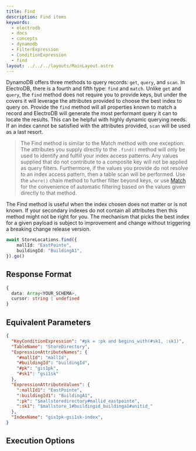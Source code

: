 ```yaml
---
title: Find
description: Find items
keywords:
  - electrodb
  - docs
  - concepts
  - dynamodb
  - FilterExpression
  - ConditionExpression
  - find
layout: ../../../layouts/MainLayout.astro
---
```


DynamoDB offers three methods to query records: `get`, `query`, and `scan`. In ElectroDB, there is a fourth and fifth type: `find` and `match`. Unlike `get` and `query`, the `find` method does not require you to provide keys, but under the covers it will leverage the attributes provided to choose the best index to query on. Provide the `find` method will all properties known to match a record and ElectroDB will generate the most performant query it can to locate the results. This can be helpful with highly dynamic querying needs. If an index cannot be satisfied with the attributes provided, `scan` will be used as a last resort.

> The Find method is similar to the Match method with one exception: The attributes you supply directly to the `.find()` method will only be used to identify and fulfill your index access patterns. Any values supplied that do not contribute to a composite key will not be applied as query filters. Furthermore, if the values you provide do not resolve to an index access pattern, then a table scan will be performed. Use the `where()` chain method to further filter beyond keys, or use [Match](/en/queries/match) for the convenience of automatic filtering based on the values given directly to that method.

The Find method is useful when the index chosen does not matter or is not known. If your secondary indexes do not contain all attributes then this method might not be right for you. The mechanism that picks the best index for a given payload is subject to improvement and change without triggering a breaking change release version.


<ExampleSetup />

```typescript
await StoreLocations.find({
    mallId: "EastPointe",
    buildingId: "BuildingA1",
}).go()
```

## Response Format
```typescript
{
  data: Array<YOUR_SCHEMA>,
  cursor: string | undefined
}
```

## Equivalent Parameters
```json
{
  "KeyConditionExpression": "#pk = :pk and begins_with(#sk1, :sk1)",
  "TableName": "StoreDirectory",
  "ExpressionAttributeNames": {
    "#mallId": "mallId",
    "#buildingId": "buildingId",
    "#pk": "gis1pk",
    "#sk1": "gsi1sk"
  },
  "ExpressionAttributeValues": {
    ":mallId1": "EastPointe",
    ":buildingId1": "BuildingA1",
    ":pk": "$mallstoredirectory#mallid_eastpointe",
    ":sk1": "$mallstore_1#buildingid_buildinga1#unitid_"
  },
  "IndexName": "gis1pk-gsi1sk-index",
}
```

## Execution Options


<PartialExample />

